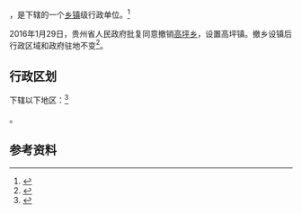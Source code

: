{{中国乡级行政区|52/05/23/207/000}}

'''{{PAGENAMEBASE}}'''，是{{PRC admin/fullname|52/05/23/207/000|3}}下辖的一个[[乡镇|乡镇]]级行政单位。<ref>{{PRC admin/ref sgc|{{PRC admin/parent|52/05/23/207/000}}}}</ref>

2016年1月29日，贵州省人民政府批复同意撤销[[高坪乡_(金沙县)|高坪乡]]，设置高坪镇。撤乡设镇后行政区域和政府驻地不变<ref>{{Cite web |url=http://gzsrmzfgb.gzgov.gov.cn/show.aspx?id=12352 |title=省人民政府关于同意金沙县木孔乡等6个乡撤乡设镇的批复（黔府函〔2016〕53号） |access-date=2017-09-04 |archive-url=https://web.archive.org/web/20170905011016/http://gzsrmzfgb.gzgov.gov.cn/show.aspx?id=12352 |archive-date=2017-09-05 |dead-url=yes }}</ref>。

== 行政区划 ==

{{PAGENAMEBASE}}下辖以下地区：<ref>{{PRC admin/ref sgc|52/05/23/207/000}}</ref>

{{PRC admin/children|52/05/23/207/000}}。

== 参考资料 ==

{{reflist}}

{{行政区划小作品}}
{{PRC admin/navcat|52/05/23/207/000}}